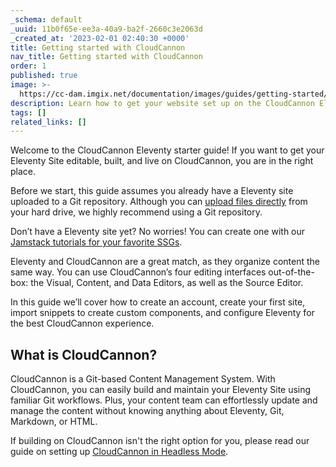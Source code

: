```yaml
---
_schema: default
_uuid: 11b0f65e-ee3a-40a9-ba2f-2660c3e2063d
_created_at: '2023-02-01 02:40:30 +0000'
title: Getting started with CloudCannon
nav_title: Getting started with CloudCannon
order: 1
published: true
image: >-
  https://cc-dam.imgix.net/documentation/images/guides/getting-started/guide-thumbnails/CloudCannon-Getting-Started-Thumbnail-Eleventy.png
description: Learn how to get your website set up on the CloudCannon Eleventy CMS.
tags: []
related_links: []
---
```

Welcome to the CloudCannon Eleventy starter guide! If you want to get your Eleventy Site editable, built, and live on CloudCannon, you are in the right place.

Before we start, this guide assumes you already have a Eleventy site uploaded to a Git repository. Although you can <a target="_blank" rel="noopener" href="https://cloudcannon.com/documentation/articles/create-a-site-with-direct-upload/">upload files directly</a> from your hard drive, we highly recommend using a Git repository.

Don’t have a Eleventy site yet? No worries! You can create one with our <a target="_blank" rel="noopener" href="https://cloudcannon.com/tutorials/">Jamstack tutorials for your favorite SSGs</a>.

Eleventy and CloudCannon are a great match, as they organize content the same way. You can use CloudCannon’s four editing interfaces out-of-the-box: the Visual, Content, and Data Editors, as well as the Source Editor.

In this guide we’ll cover how to create an account, create your first site, import snippets to create custom components, and configure Eleventy for the best CloudCannon experience.

## What is CloudCannon?

CloudCannon is a Git-based Content Management System. With CloudCannon, you can easily build and maintain your Eleventy Site using familiar Git workflows. Plus, your content team can effortlessly update and manage the content without knowing anything about Eleventy, Git, Markdown, or HTML.

If building on CloudCannon isn't the right option for you, please read our guide on setting up [CloudCannon in Headless Mode](/documentation/guides/headless-starter-guide/).